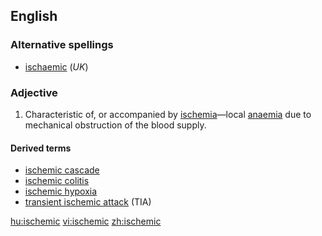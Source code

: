 ==English==

===Alternative spellings===
* [[ischaemic]] (''UK'')

===Adjective===
{{en-adj}}

# Characteristic of, or accompanied by [[ischemia]]—local [[anaemia]] due to mechanical obstruction of the blood supply.

====Derived terms====
*[[ischemic cascade]]
*[[ischemic colitis]]
*[[ischemic hypoxia]]
*[[transient ischemic attack]] (TIA)

[[hu:ischemic]]
[[vi:ischemic]]
[[zh:ischemic]]
